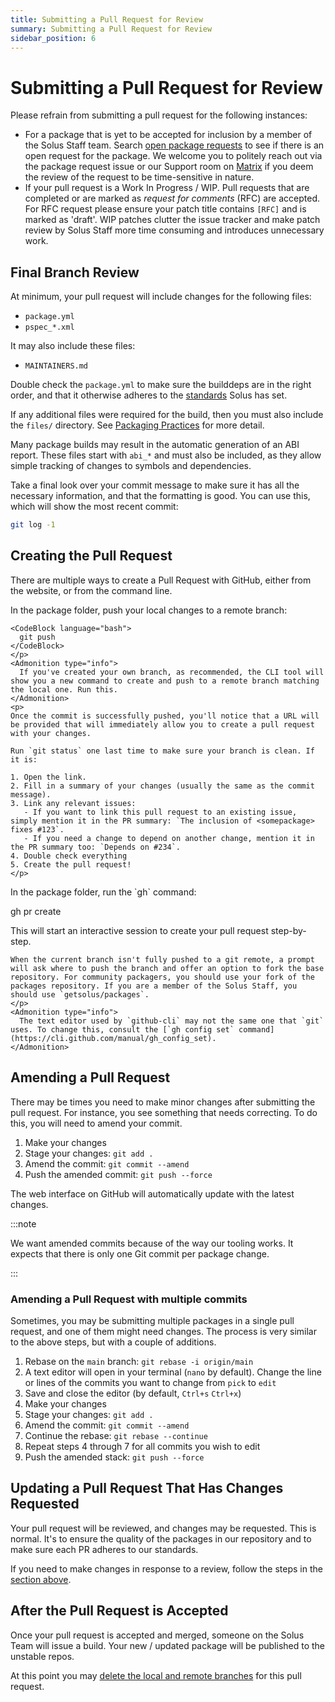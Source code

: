 ```yaml
---
title: Submitting a Pull Request for Review
summary: Submitting a Pull Request for Review
sidebar_position: 6
---
```



# Submitting a Pull Request for Review

Please refrain from submitting a pull request for the following instances:

- For a package that is yet to be accepted for inclusion by a member of the Solus Staff team. Search [open package requests](https://github.com/getsolus/packages/issues?q=label%3A%22Package+Request%22) to see if there is an open request for the package.
  We welcome you to politely reach out via the package request issue or our Support room on [Matrix](/docs/user/contributing/getting-involved#matrix-chat) if you deem the review of the request to be time-sensitive in nature.
- If your pull request is a Work In Progress / WIP. Pull requests that are completed or are marked as _request for comments_ (RFC) are accepted. For RFC request please ensure your patch title contains `[RFC]` and is marked as 'draft'. WIP patches clutter the issue tracker and make patch review by Solus Staff more time consuming and introduces unnecessary work.

## Final Branch Review

At minimum, your pull request will include changes for the following files:

- `package.yml`
- `pspec_*.xml`

It may also include these files:

- `MAINTAINERS.md`

Double check the `package.yml` to make sure the builddeps are in the right order, and that it otherwise adheres to the [standards](package.yml.md) Solus has set.

If any additional files were required for the build, then you must also include the `files/` directory. See [Packaging Practices](packaging-practices.md) for more detail.

Many package builds may result in the automatic generation of an ABI report. These files start with `abi_*` and must also be included, as they allow simple tracking of changes to symbols and dependencies.

Take a final look over your commit message to make sure it has all the necessary information, and that the formatting is good. You can use this, which will show the most recent commit:

```bash
git log -1
```

## Creating the Pull Request

There are multiple ways to create a Pull Request with GitHub, either from the website, or from the command line.

<Tabs groupId="opening-prs">
  <TabItem value="website" label="Website">
    <p>
    In the package folder, push your local changes to a remote branch:

    <CodeBlock language="bash">
      git push
    </CodeBlock>
    </p>
    <Admonition type="info">
      If you've created your own branch, as recommended, the CLI tool will show you a new command to create and push to a remote branch matching the local one. Run this.
    </Admonition>
    <p>
    Once the commit is successfully pushed, you'll notice that a URL will be provided that will immediately allow you to create a pull request with your changes.

    Run `git status` one last time to make sure your branch is clean. If it is:

    1. Open the link.
    2. Fill in a summary of your changes (usually the same as the commit message).
    3. Link any relevant issues:
       - If you want to link this pull request to an existing issue, simply mention it in the PR summary: `The inclusion of <somepackage> fixes #123`.
       - If you need a change to depend on another change, mention it in the PR summary too: `Depends on #234`.
    4. Double check everything
    5. Create the pull request!
    </p>

  </TabItem>
  <TabItem value="github-cli" label="GitHub CLI">
    <p>
    In the package folder, run the `gh` command:
    </p>
    <CodeBlock language="bash">
      gh pr create
    </CodeBlock>
    <p>
    This will start an interactive session to create your pull request step-by-step.

    When the current branch isn't fully pushed to a git remote, a prompt will ask where to push the branch and offer an option to fork the base repository. For community packagers, you should use your fork of the packages repository. If you are a member of the Solus Staff, you should use `getsolus/packages`.
    </p>
    <Admonition type="info">
      The text editor used by `github-cli` may not the same one that `git` uses. To change this, consult the [`gh config set` command](https://cli.github.com/manual/gh_config_set).
    </Admonition>

  </TabItem>
</Tabs>

## Amending a Pull Request

There may be times you need to make minor changes after submitting the pull request. For instance, you see something that needs correcting. To do this, you will need to amend your commit.

1. Make your changes
2. Stage your changes: `git add .`
3. Amend the commit: `git commit --amend`
4. Push the amended commit: `git push --force`

The web interface on GitHub will automatically update with the latest changes.

:::note

We want amended commits because of the way our tooling works. It expects that there is only one Git commit per package change.

:::

### Amending a Pull Request with multiple commits

Sometimes, you may be submitting multiple packages in a single pull request, and one of them might need changes. The process is very similar to the above steps, but with a couple of additions.

1. Rebase on the `main` branch: `git rebase -i origin/main`
2. A text editor will open in your terminal (`nano` by default). Change the line or lines of the commits you want to change from `pick` to `edit`
3. Save and close the editor (by default, `Ctrl+s` `Ctrl+x`)
4. Make your changes
5. Stage your changes: `git add .`
6. Amend the commit: `git commit --amend`
7. Continue the rebase: `git rebase --continue`
8. Repeat steps 4 through 7 for all commits you wish to edit
9. Push the amended stack: `git push --force`

## Updating a Pull Request That Has Changes Requested

Your pull request will be reviewed, and changes may be requested. This is normal. It's to ensure the quality of the packages in our repository and to make sure each PR adheres to our standards.

If you need to make changes in response to a review, follow the steps in the [section above](#amending-a-pull-request).

## After the Pull Request is Accepted

Once your pull request is accepted and merged, someone on the Solus Team will issue a build. Your new / updated package will be published to the unstable repos.

At this point you may [delete the local and remote branches](git-basics#deleting-your-branch-after-a-pull-request-is-merged) for this pull request.
